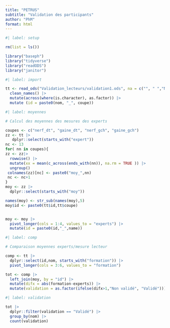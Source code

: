 ```yaml
---
title: "PETRUS"
subtitle: "Validation des participants"
author: "PhM"
format: html
---
```



```r
#| label: setup

rm(list = ls())

library("baseph")
library("tidyverse")
library("readODS")
library("janitor")

```

```r
#| label: import

tt <- read_ods("Validation_lecteurs/validation1.ods", na = c("", " ","NA")) |> 
  clean_names() |> 
  mutate(across(where(is.character), as.factor)) |> 
  mutate (id = paste0(nom, "_", coupe))
```

```r
#| label: moyennes

# Calcul des moyennes des mesures des experts

coupes <- c("nerf_dt", "gaine_dt", "nerf_gch", "gaine_gch")
zz <- tt |> 
   dplyr::select(starts_with("expert")) 
nc <- 13
for( nn in coupes){
zz <- zz|> 
  rowwise() |> 
  mutate(xx = mean(c_across(ends_with(nn)), na.rm = TRUE )) |> 
  ungroup()
 colnames(zz)[nc] <- paste0("moy_",nn)
 nc <- nc+1
}
moy <- zz |> 
  dplyr::select(starts_with("moy"))

names(moy) <- str_sub(names(moy),5)
moy$id <- paste0(tt$id,tt$coupe)


moy <- moy |> 
  pivot_longer(cols = 1:4, values_to = "experts") |> 
  mutate(id = paste0(id,"_",name))
```

```r
#| label: comp

# Comparaison moyennes experts/mesure lecteur

comp <- tt |> 
  dplyr::select(id,nom, starts_with("formation")) |> 
  pivot_longer(cols = 3:6, values_to = "formation")

tot <- comp |> 
  left_join(moy, by = "id") |> 
  mutate(difx = abs(formation-experts)) |> 
  mutate(validation = as.factor(ifelse(difx>1,"Non validé", "Validé")))
```

```r
#| label: validation

tot |> 
  dplyr::filter(validation == "Validé") |> 
  group_by(nom) |> 
  count(validation)
```



